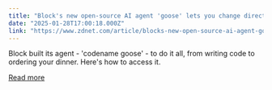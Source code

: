```yaml
---
title: "Block's new open-source AI agent 'goose' lets you change direction mid-air"
date: "2025-01-28T17:00:18.000Z"
link: "https://www.zdnet.com/article/blocks-new-open-source-ai-agent-goose-lets-you-change-direction-mid-air/"
---
```


Block built its agent - 'codename goose' - to do it all, from writing code to ordering your dinner. Here's how to access it.

[Read more](https://www.zdnet.com/article/blocks-new-open-source-ai-agent-goose-lets-you-change-direction-mid-air/)
